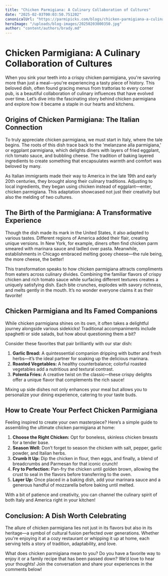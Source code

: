 ```yaml
---
title: "Chicken Parmigiana: A Culinary Collaboration of Cultures"
date: "2025-02-03T00:03:50.751202"
canonicalUrl: "https://parmipicks.com/blogs/chicken-parmigiana-a-culinary-collaboration"
heroImage: "/uploads/blog-images/20250203000350.jpg"
author: "content/authors/brady.md"
---
```


# Chicken Parmigiana: A Culinary Collaboration of Cultures

When you sink your teeth into a crispy chicken parmigiana, you're savoring more than just a meal—you're experiencing a tasty piece of history. This beloved dish, often found gracing menus from trattorias to every corner pub, is a beautiful collaboration of culinary influences that have evolved over time. Let’s dive into the fascinating story behind chicken parmigiana and explore how it became a staple in our hearts and kitchens.

## Origins of Chicken Parmigiana: The Italian Connection

To truly appreciate chicken parmigiana, we must start in Italy, where the tale begins. The roots of this dish trace back to the 'melanzane alla parmigiana,' or eggplant parmigiana, which delights diners with layers of fried eggplant, rich tomato sauce, and bubbling cheese. The tradition of baking layered ingredients to create something that encapsulates warmth and comfort was beloved by many.

As Italian immigrants made their way to America in the late 19th and early 20th centuries, they brought along their culinary traditions. Adjusting to local ingredients, they began using chicken instead of eggplant—enter, chicken parmigiana. This adaptation showcased not just their creativity but also the melding of two cultures.

## The Birth of the Parmigiana: A Transformative Experience

Though the dish made its mark in the United States, it also adapted to various tastes. Different regions of America added their flair, creating unique versions. In New York, for example, diners often find chicken parm smeared with marinara sauce and ladled over pasta. Meanwhile, establishments in Chicago embraced melting gooey cheese—the rule being, the more cheese, the better!

This transformation speaks to how chicken parmigiana attracts compliments from eaters across culinary divides. Combining the familiar flavors of crispy chicken and rich tomato sauce while surfacing different textures creates a uniquely satisfying dish. Each bite crunches, explodes with savory richness, and melts gently in the mouth. It’s no wonder everyone claims it as their favorite!

## Chicken Parmigiana and Its Famed Companions

While chicken parmigiana shines on its own, it often takes a delightful journey alongside various sidekicks! Traditional accompaniments include spaghetti or side salads, but how about questioning them a bit?

Consider these favorites that pair brilliantly with our star dish:

1. **Garlic Bread:** A quintessential companion dripping with butter and fresh herbs—it’s the ideal partner for soaking up the delicious marinara.
2. **Roasted Vegetables:** A healthy counterbalance; colorful roasted vegetables add a nutritious and textural contrast.
3. **Polenta Fries:** A creative twist on the classic—these crispy delights offer a unique flavor that complements the rich sauce!

Mixing up side dishes not only enhances your meal but allows you to personalize your dining experience, catering to your taste buds.

## How to Create Your Perfect Chicken Parmigiana

Feeling inspired to create your own masterpiece? Here’s a simple guide to assembling the ultimate chicken parmigiana at home:

1. **Choose the Right Chicken:** Opt for boneless, skinless chicken breasts for a tender base.
2. **Season Well:** Don’t forget to season the chicken with salt, pepper, garlic powder, and Italian herbs.
3. **Crumb It Up:** Dip the chicken in flour, then eggs, and finally, a blend of breadcrumbs and Parmesan for that iconic crunch!
4. **Fry to Perfection:** Pan-fry the chicken until golden brown, allowing the crust to seal in the flavors before transferring to the oven.
5. **Layer Up:** Once placed in a baking dish, add your marinara sauce and a generous handful of mozzarella before baking until melted.

With a bit of patience and creativity, you can channel the culinary spirit of both Italy and America right in your kitchen!

## Conclusion: A Dish Worth Celebrating

The allure of chicken parmigiana lies not just in its flavors but also in its heritage—a symbol of cultural fusion perfected over generations. Whether you're enjoying it at a cozy restaurant or whipping it up at home, each serving tells a story of tradition, adaptability, and love.

What does chicken parmigiana mean to you? Do you have a favorite way to enjoy it or a family recipe that has been passed down? We’d love to hear your thoughts! Join the conversation and share your experiences in the comments below!
 